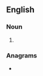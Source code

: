 ==English==

===Noun===
{{head|en|noun plural form}}

# {{plural of|overpair|lang=en}}

===Anagrams===
* {{anagrams|en|a=aeioprrsv|vaporiser}}